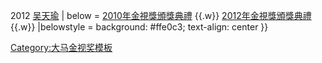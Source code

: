 {{Navbox
| name = 大马金视奖最受欢迎女演员
| titlestyle = background：Light Blue
| title = {{MAS}} [[大马NTV7金视奖]] - [[金视奖项列表#大马金视奖最受欢迎女演员|最受欢迎女演員]]
| groupstyle = background：#dcb28c
| group1 = 2010年代
| list1 = 2010 [[吴天瑜]] {{.w}} 2012 [[吴天瑜]]
| below = [[2010年金視獎頒獎典禮]] {{.w}} [[2012年金視獎頒獎典禮]] {{.w}}
|belowstyle = background: #ffe0c3; text-align: center
}}<noinclude>
{{collapsible option}}
[[Category:大马金视奖模板]]
</noinclude>